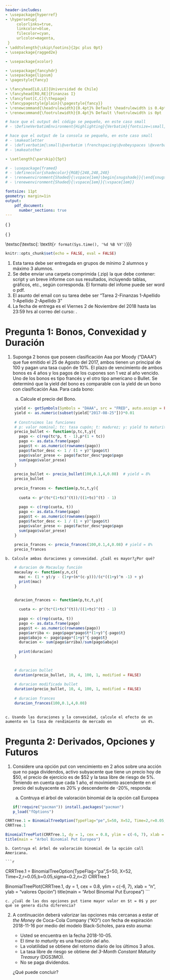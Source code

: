 ---
header-includes:
- \usepackage{hyperref}
- \hypersetup{
     colorlinks=true,
     linkcolor=blue,
     filecolor=cyan,      
     urlcolor=magenta,
 }
- \addtolength{\skip\footins}{2pc plus 0pt}
- \usepackage{ragged2e}

- \usepackage{xcolor}

- \usepackage{fancyhdr}
- \usepackage{lipsum}
- \pagestyle{fancy}

- \fancyhead[LO,LE]{Universidad de Chile}
- \fancyhead[RO,RE]{Finanzas I}
- \fancyfoot[C,C]{\thepage}
- \fancypagestyle{plain}{\pagestyle{fancy}}
- \renewcommand{\headrulewidth}{0.4pt}% Default \headrulewidth is 0.4pt
- \renewcommand{\footrulewidth}{0.4pt}% Default \footrulewidth is 0pt

# hace que el output del código se pequeño, en este caso small
# - \DefineVerbatimEnvironment{Highlighting}{Verbatim}{fontsize=\small,commandchars=\\\{\}}

# hace que el output de la consola se pequeño, en este caso small
# - \makeatletter
# - \def\verbatim{\small\@verbatim \frenchspacing\@vobeyspaces \@xverbatim}
# - \makeatother

- \setlength{\parskip}{5pt}

# - \usepackage{framed}
# - \definecolor{shadecolor}{RGB}{248,248,248}
# - \renewenvironment{Shaded}{\vspace{1em}\begin{snugshade}}{\end{snugshade}\vspace{0.25em}}
# - \renewenvironment{Shaded}{\vspace{1em}}{\vspace{1em}}

fontsize: 11pt
geometry: margin=1in
output: 
    pdf_document:
      number_sections: true
---

\begin{center}
			%\vspace{1cm}
			\includegraphics[width=1cm]{logo.jpg}\\
			\large{\textbf{ENFIN415}}\\
			\LARGE{\textbf{Finanzas I}}\\
			\textsc{Tarea 2}\\
			\smallskip
\end{center}

\small{ \noindent \textsc{\textbf{Profesor}: \textit{Erwin Hansen S.}}}

\small{ \noindent \textsc{\textbf{Ayudantes}: \textit{Ignacio Benavides, Gabriel Cabrera, Boris Pasten, Sebastián Piña y Ewald Stark}}} 

\textsc{\textsc{\textbf{Fecha}: \textit{`r format(Sys.time(), '%d %B %Y')`}}}

\vspace{0.1cm}


```{r setup, include=FALSE}
knitr::opts_chunk$set(echo = FALSE, eval = FALSE)
```

\noindent\rule{\textwidth}{0.5pt}

\vspace{-2pt}

\begin{center}
\textbf{Instrucciones}
\end{center}

1.	Esta tarea debe ser entregada en grupos de mínimo 2 alumnos y máximo 3 alumnos. 
2.	Se debe enviar una carpeta comprimida (.zip) la que debe contener: script y un breve informe con sus resultados, incluyendo tablas, gráficos, etc., según corresponda.  El formato del infome puede ser word o pdf.
3.  El asunto del email con su tarea debe ser "Tarea 2-Finanzas 1-Apellido 1-Apellido 2-Apellido 3"
4.	La fecha de entrega es el Viernes 2 de Noviembre del 2018 hasta las 23:59 hrs al correo del curso: \href{mailto:finance.hansen@gmail.com}{finance.hansen@gmail.com}. 

\vspace{-10pt}

\noindent\rule{\textwidth}{0.5pt}

\vspace{-2pt}

# Pregunta 1: Bonos, Convexidad y Duración {-}

1. Suponga 2 bonos que poseen clasificación Aaa por Moody ("DAAA") que fue emitido el 25 de Agosto del 2017, ambos tienen un principal de 100 y pagan una tasa cupón de 10\%. El plazo de vencimiento de ambos bonos es 4 años y los pagos de los cupones son 1 vez al año vencido. Uno de los bonos es tipo francés y el otro tipo americano o Bullet. Se determinó que la yield del bono es comparable con la yield de un bono con clasificación Aaa. Para cada bono: \vspace{5pt}


    a. Calcule el precio del Bono.
    
```{r}
    yield <- getSymbols(Symbols = "DAAA", src = "FRED", auto.assign = FALSE)
    yield <- as.numeric(subset(yield["2017-08-25"]))*0.01
    
    # Construimos las funciones 
    # p: valor nominal; tc: tasa cupón; t: madurez; y: yield to maturity
    precio_bullet <- function(p,tc,t,y){
      pago <- c(rep(tc*p, t - 1),p*(1 + tc))
      pago <- as.data.frame(pago)
      pago$t <- as.numeric(rownames(pago))
      pago$factor_desc <- 1 / (1 + y)^(pago$t)
      pago$valor_prese <- pago$factor_desc*pago$pago
      sum(pago$valor_prese)
    }
    
    precio_bullet <- precio_bullet(100,0.1,4,0.08)  # yield = 8%
    precio_bullet 
    
    precio_frances <- function(p,tc,t,y){
      
      cuota <- p*(tc*(1+tc)^(t))/((1+tc)^(t) - 1)
      
      pago <- c(rep(cuota, t))
      pago <- as.data.frame(pago)
      pago$t <- as.numeric(rownames(pago))
      pago$factor_desc <- 1 / (1 + y)^(pago$t)
      pago$valor_prese <- pago$factor_desc*pago$pago
      sum(pago$valor_prese)
    }
    
    precio_frances <- precio_frances(100,0.1,4,0.08) # yield = 8% 
    precio_frances
```
    
    
    b. Calcule ambas duraciones y convexidad. ¿Cuál es mayor?¿Por qué?

```{r}
    # duracion de Macaulay función
    macaulay <- function(y,n,c){
      mac <- (1 + y)/y - (1+y+(n*(c-y)))/(c*((1+y)^n -1) + y)
      print(mac)
    }


    duracion_frances <- function(p,tc,t,y){
      
      cuota <- p*(tc*(1+tc)^(t))/((1+tc)^(t) - 1)
      
      pago <- c(rep(cuota, t))
      pago <- as.data.frame(pago)
      pago$t <- as.numeric(rownames(pago))
      pago$arriba <- pago$pago*pago$t*(1+y)^{-pago$t}
      pago$abajo <- pago$pago*(1+y)^{-pago$t}
      duracion <- sum(pago$arriba)/sum(pago$abajo)
      
      print(duracion)
    }

    
    # duracion bullet
    duration(precio_bullet, 10, 4, 100, 1, modified = FALSE)
    
    # duracion modificada bullet
    duration(precio_bullet, 10, 4, 100, 1, modified = FALSE)
    
    # duracion frances
    duracion_frances(100,0.1,4,0.08)
    
```
    
    c. Usando las duraciones y la convexidad, calcule el efecto de un aumento en la tasa de rendimiento de mercado en             un 4%.

    
# Pregunta 2: Derivados, Opciones y Futuros {-}


1. Considere una opción put con vencimiento en 2 años sobre una acción que no paga dividendos, activo subyacente que tiene un precio hoy de \$50, el precio de ejercicio es de $52 y la tasa libre de riesgo de 5\%. Teniendo en cuenta que cada 1 año, el movimiento ascendente en el precio del subyacente es 20\% y descendente de -20\%, responda: \vspace{5pt}

    a. Contruya el árbol de valoración binomial de la opción call Europea
    
    ```{r, message = FALSE}
if(!require("pacman")) install.packages("pacman")
p_load("fOptions")
```

```{r,fig.width = 6, fig.height = 4, fig.align = "center"}
CRRTree.1 = BinomialTreeOption(TypeFlag="pe",S=50, X=52, Time=2,r=0.05,b=0.05,sigma=0.2,n=2)
CRRTree.1

BinomialTreePlot(CRRTree.1, dy = 1, cex = 0.8, ylim = c(-6, 7), xlab = "n", ylab = "valores Opción") 
title(main = "Arbol Binomial Put Europea")
```
    
    b. Contruya el árbol de valoración binomial de la opción call Americana.
    
    ```{r,fig.width = 6, fig.height = 4, fig.align = "center"}
CRRTree.1 = BinomialTreeOption(TypeFlag="pa",S=50, X=52, Time=2,r=0.05,b=0.05,sigma=0.2,n=2)
CRRTree.1

BinomialTreePlot(CRRTree.1, dy = 1, cex = 0.8, ylim = c(-6, 7), xlab = "n", ylab = "valores Opción") 
title(main = "Arbol Binomial Put Europea")
```

    c. ¿Cuál de las dos opciones put tiene mayor valor en $t = 0$ y por qué se genera dicha diferencia?



2. A continuación deberá valorizar las opciones  más cercanas a estar *at the Money* de Coca-Cola Company ("KO") con fecha de expiración 2018-11-16 por medio del modelo Black-Scholes, para esto asuma: \vspace{5pt}

    - Usted se encuentra en la fecha 2018-10-05.
    - El *time to maturity* es una fracción del año.
    - La volatilidad se obtiene del retorno diario de los últimos 3 años\footnote{Multiplique por $\sqrt{252}$ para anualizar.}. 
    - La tasa libre de riesgo se obtiene del *3-Month Constant Maturity Treasury* (DGS3MO).
    - No se paga dividendos. 
    
    \vspace{10pt}
    
    ¿Qué puede concluir?
    
